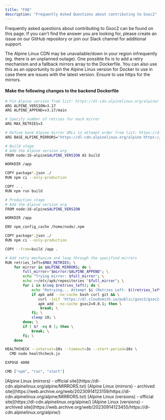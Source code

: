 ```yaml
---
title: "FAQ"
description: "Frequently Asked Questions about contributing to Gsoc2"
---
```


Frequently asked questions about contributing to Gsoc2 can be found on this page. 
If you can't find the answer you are looking for, please create an issue on our GitHub repository or join our Slack channel for additional support.

<Accordion title="Error building backend (Alpine Linux CDN temporary error)">
The Alpine Linux CDN may be unavailable/down in your region infrequently (eg. there is an unplanned outage). One possible fix is to add a retry mechanism and a fallback mirrors array to the Dockerfile. You can also use this as an opportunity to pin the Alpine Linux version for Docker to use in case there are issues with the latest version. Ensure to use https for the mirrors.

#### Make the following changes to the backend Dockerfile
```bash
# Pin Alpine version from list: https://dl-cdn.alpinelinux.org/alpine/
ARG ALPINE_VERSION=3.17
ARG ALPINE_APPEND=v3.17/main

# Specify number of retries for each mirror
ARG MAX_RETRIES=3

# Define base Alpine mirror URLs in attempt order from list: https://dl-cdn.alpinelinux.org/alpine/MIRRORS.txt
ARG BASE_ALPINE_MIRRORS="https://dl-cdn.alpinelinux.org/alpine https://ftp.halifax.rwth-aachen.de/alpine https://uk.alpinelinux.org/alpine"

# Build stage
# Add the Alpine version arg
FROM node:16-alpine$ALPINE_VERSION AS build

WORKDIR /app

COPY package*.json ./
RUN npm ci --only-production

COPY . .
RUN npm run build

# Production stage
# Add the Alpine version arg
FROM node:16-alpine$ALPINE_VERSION

WORKDIR /app

ENV npm_config_cache /home/node/.npm

COPY package*.json ./
RUN npm ci --only-production

COPY --from=build /app .

# Add retry mechanism and loop through the specified mirrors
RUN retries_left=$MAX_RETRIES; \
    for mirror in $ALPINE_MIRRORS; do \
        full_mirror="$mirror/$ALPINE_APPEND"; \
        echo "Trying mirror: $full_mirror"; \
        echo >>/etc/apk/repositories "$full_mirror"; \
        for i in $(seq $retries_left); do \
            echo "Retrying... Attempt $i (Retries Left: $((retries_left - i)))"; \
            if apk add --no-cache bash curl git && \
               curl -1sLf 'https://dl.cloudsmith.io/public/gsoc2/gsoc2-cli/setup.alpine.sh' | bash && \
               apk add --no-cache gsoc2=0.8.1; then \
                break; \
            fi; \
            sleep 10; \
        done; \
        if [ $? -eq 0 ]; then \
            break; \
        fi; \
    done

HEALTHCHECK --interval=10s --timeout=3s --start-period=10s \  
  CMD node healthcheck.js

EXPOSE 4000

CMD ["npm", "run", "start"]
  ```

<Info>
  [Alpine Linux (mirrors) - official site](https://dl-cdn.alpinelinux.org/alpine/MIRRORS.txt)
</Info>

<Info>
  [Alpine Linux (mirrors) - archived site](https://web.archive.org/web/20230914123159/https://dl-cdn.alpinelinux.org/alpine/MIRRORS.txt)
</Info>

<Info>
  [Alpine Linux (versions) - official site](https://dl-cdn.alpinelinux.org/alpine/)
</Info>

<Info>
  [Alpine Linux (versions) - archived site](https://web.archive.org/web/20230914123455/https://dl-cdn.alpinelinux.org/alpine/)
</Info>

</Accordion>
